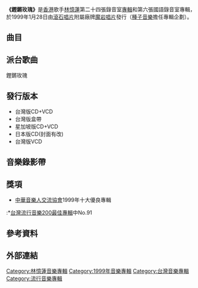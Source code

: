 {{For|2018年同名電影|鏗鏘玫瑰 (電影)}}
{{Infobox Album 
| Name		= 鏗鏘玫瑰
| Type		= [[專輯|專輯]]
| Artist	= [[林憶蓮|林憶蓮]] 
| Cover		= Sandylam_rose.jpg
| Released  	= 1999年1月28日
| Recorded  	= 1997年–1999年
| Length        = 47:51
| Genre		= [[國語流行音樂|國語流行音樂]] 
| Label		= [[種子音樂|種子音樂]]／[[魔岩唱片|魔岩唱片]]
| Producer	= [[賈敏恕|賈敏恕]]
| Last album	= [[Wonderful_World_(林憶蓮專輯)|Wonderful World]]<br>(1997)
| This album	= '''鏗鏘玫瑰'''<br>(1999)
| Next album	= [[林憶蓮's|林憶蓮's]]<br>(2000)
}}

'''《鏗鏘玫瑰》'''是[[香港|香港]]歌手[[林憶蓮|林憶蓮]]第二十四張錄音室[[專輯|專輯]]和第六張國語錄音室專輯，於1999年1月28日由[[滾石唱片|滾石唱片]]附屬廠牌[[魔岩唱片|魔岩唱片]]發行（[[種子音樂|種子音樂]]擔任專輯企劃）。

==曲目==
{{Tracklist
| collapsed = 
| headline = 
| font_size = 
| total_length = 

| all_writing = 
| all_music = 
| all_lyrics = 
| all_arranger = 
| all_producer = 賈敏恕
| all_except = 

| writing_credits = 
| music_credits = yes
| lyrics_credits = yes
| arranger_credits = yes
| producer_credits = 
| extra_column = 
| longnote_column = 

| title1 = 鏗鏘玫瑰
| note1 = 
| longnote1 = 
| music1 = 林憶蓮
| lyrics1 = [[李宗盛|李宗盛]]
| arranger1 = 楊長杰
| producer1 = 
| extra1 = 
| length1 = 4:33

| title2 = 理由
| note2 = 
| longnote2 = 
| music2 = [[張震嶽|張震嶽]]
| lyrics2 = 李宗盛
| arranger2 = [[鍾興民|鍾興民]]
| producer2 = 
| extra2 = 
| length2 = 4:45

| title3 = Let Go
| note3 = 
| longnote3 = 
| music3 = 張震嶽
| lyrics3 = 李宗盛、余致明
| arranger3 = 王繼康
| producer3 = 
| extra3 = 
| length3 = 4:07

| title4 = 風箏
| note4 = 
| longnote4 = 
| music4 = 李漢群
| lyrics4 = Elsa
| arranger4 = 鍾興民
| producer4 = 
| extra4 = 
| length4 = 4:42

| title5 = 讓一讓
| note5 = 
| longnote5 = 
| music5 = 安棟
| lyrics5 = 余致明
| arranger5 = 安棟
| producer5 = 
| extra5 = 
| length5 = 4:20

| title6 = 飛翔
| note6 = 
| longnote6 = 
| music6 = 安棟
| lyrics6 = Shadow、Jeff C.
| arranger6 = 安棟
| producer6 = 
| extra6 = 
| length6 = 5:18

| title7 = 明白
| note7 = 
| longnote7 = 
| music7 = 安棟
| lyrics7 = 熊儒賢
| arranger7 = 安棟
| producer7 = 
| extra7 = 
| length7 = 4:51

| title8 = 頹廢
| note8 = 
| longnote8 = 
| music8 = 林憶蓮、Eison
| lyrics8 = 熊儒賢
| arranger8 = Eison
| producer8 = 
| extra8 = 
| length8 = 3:37

| title9 = 該不該
| note9 = 
| longnote9 = 
| music9 = [[林健華|林健華]]
| lyrics9 = 陳信榮
| arranger9 = 王繼康
| producer9 = 
| extra9 = 
| length9 = 4:34

| title10 = 飛翔
| note10 = power landing version
| longnote10 = 
| music10 = 安棟
| lyrics10 = Shadow、Jeff C.
| arranger10 = Benny Hsiao
| producer10 = 
| extra10 = 
| length10 = 6:33
}}

==派台歌曲==
鏗鏘玫瑰

==發行版本==
*台灣版CD+VCD
*台灣版盒帶
*星加坡版CD+VCD
*日本版CD(封面有改)
*台灣版VCD

==音樂錄影帶==

==獎項==
* [[中華音樂人交流協會|中華音樂人交流協會]]1999年十大優良專輯
:*[http://www.books.com.tw/activity/2008/12/2008music/1993_2005.html 台灣流行音樂200最佳專輯]中No.91

==參考資料==

==外部連結==

{{林憶蓮}}

[[Category:林憶蓮音樂專輯|Category:林憶蓮音樂專輯]]
[[Category:1999年音樂專輯|Category:1999年音樂專輯]]
[[Category:台灣音樂專輯|Category:台灣音樂專輯]]
[[Category:流行音樂專輯|Category:流行音樂專輯]]